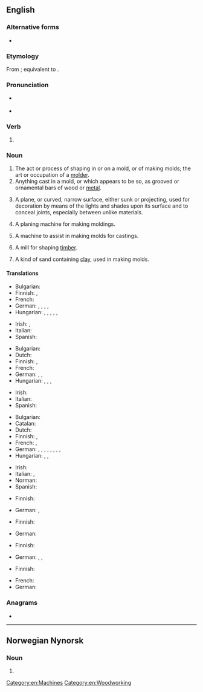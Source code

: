 ==English==

===Alternative forms===
* {{l|en|moulding}} {{qualifier|mainly UK}}

===Etymology===
From {{inh|en|enm|moldyng}}; equivalent to {{af|en|mold|-ing}}.

===Pronunciation===
* {{a|UK}} {{IPA|en|/ˈməʊl.dɪŋ/}}
* {{a|US}} {{IPA|en|/ˈmoʊl.dɪŋ/}}

===Verb===
{{head|en|verb form}}

# {{present participle of|en|mold|nocat=1}}

===Noun===
{{en-noun|~}} {{lb|en|American spelling}}

# The act or process of shaping in or on a mold, or of making molds; the art or occupation of a [[molder]].
# Anything cast in a mold, or which appears to be so, as grooved or ornamental bars of wood or [[metal]].
# {{lb|en|architecture}} A plane, or curved, narrow surface, either sunk or projecting, used for decoration by means of the lights and shades upon its surface and to conceal joints, especially between unlike materials.
# {{lb|en|woodwork}} A planing machine for making moldings.
# {{lb|en|founding}} A machine to assist in making molds for castings.
# {{lb|en|milling}} A mill for shaping [[timber]].
# {{lb|en|founding}} A kind of sand containing [[clay]], used in making molds.

====Translations====
{{trans-top|act or process of shaping in a mold}}
* Bulgarian: {{t|bg|формоване|n}}
* Finnish: {{t+|fi|valaminen}}, {{t+|fi|valu}}
* French: {{t+|fr|moulage|m}}
* German: {{t|de|Abformen|n}}, {{t+|de|Formen|n}}, {{t+|de|Formung|f}}, {{t|de|Ausformung|f}}, {{t|de|Formverfahren|n}}
* Hungarian: {{t+|hu|öntés}}, {{t|hu|formázás}}, {{t|hu|mintázás}}, {{t|hu|megmintázás}}, {{t+|hu|formálás}}, {{t|hu|megformálás}}
{{trans-mid}}
* Irish: {{t|ga|múnlóireacht|f}}, {{t|ga|teilgeoireacht|f}}
* Italian: {{t+|it|cimasa|f}}
* Spanish: {{t+|es|moldeado|m}}
{{trans-bottom}}

{{trans-top|anything cast in a mold}}
* Bulgarian: {{t|bg|отливка|f}}
* Dutch: {{t+|nl|gietstuk|n}}
* Finnish: {{t+|fi|valos}}, {{t+|fi|valu}}
* French: {{t+|fr|moulage|m}}
* German: {{t+|de|Guss|m}}, {{t|de|Spritzling|m}}, {{t|de|Gussstück|n}}
* Hungarian: {{t+|hu|öntvény}}, {{t+|hu|forma}}, {{t+|hu|lenyomat}}, {{t+|hu|minta}}
{{trans-mid}}
* Irish: {{t|ga|múnla|m}}
* Italian: {{t+|it|cimasa|f}}
* Spanish: {{t+|es|moldura|f}}
{{trans-bottom}}

{{trans-top|architecture: narrow decorative surface}}
* Bulgarian: {{t+|bg|корниз|m}}
* Catalan: {{t+|ca|motllura|f}}
* Dutch: {{t+|nl|sierlijst|m}}
* Finnish: {{t+|fi|lista}}, {{t|fi|koristelista}}
* French: {{t+|fr|moulure|f}}, {{t+|fr|modénature|f}}
* German: {{t+|de|Leiste|f}}, {{t|de|Profilleiste|f}}, {{t+|de|Profil|n}}, {{t+|de|Zierleiste|f}}, {{t|de|Schmuckleiste|f}}, {{t+|de|Band|n}}, {{t+|de|Fuge|f}}, {{t|de|Schattenfuge|f}}, {{t+|de|Zierstreifen|m}}
* Hungarian: {{t|hu|díszléc}}, {{t+|hu|szegély}}, {{t|hu|párkányzat}}
{{trans-mid}}
* Irish: {{t|ga|múnláil|f}}
* Italian: {{t+|it|cimasa|f}}, {{t+|it|modanatura|f}}
* Norman: {{t|nrf|moûleuse|f}}
* Spanish: {{t+|es|moldura|f}}
{{trans-bottom}}

{{trans-top|planing machine}}
* Finnish: {{t|fi|muotohöylä}}
{{trans-mid}}
* German: {{t|de|Profilhobel|m}}, {{t|de|Profilfräse|f}}
{{trans-bottom}}

{{trans-top|machine to assist in making molds}}
* Finnish: {{t|fi|muottikone}}
{{trans-mid}}
* German: {{t+|de|Formmaschine|f}}
{{trans-bottom}}

{{trans-top|mill for shaping timber}}
* Finnish: {{t|fi|muotojyrsin}}
{{trans-mid}}
* German: {{t|de|Profilfräse|f}}, {{t|de|Leistenfabrik|f}}, {{t|de|Profilleistenfabrik|f}}
{{trans-bottom}}

{{trans-top|founding: sand used for making molds}}
* Finnish: {{t|fi|valuhiekka}}
{{trans-mid}}
* French: {{t|fr|sable argileux|m}}
* German: {{t|de|Formsand|m}}
{{trans-bottom}}

===Anagrams===
* {{anagrams|en|a=dgilmno|Modglin}}

[[Category:en:Machines]]
[[Category:en:Woodworking]]

----

==Norwegian Nynorsk==

===Noun===
{{nn-noun-m1}}

# {{synonym of|nn|moldensar}}

{{c|nn|Demonyms}}